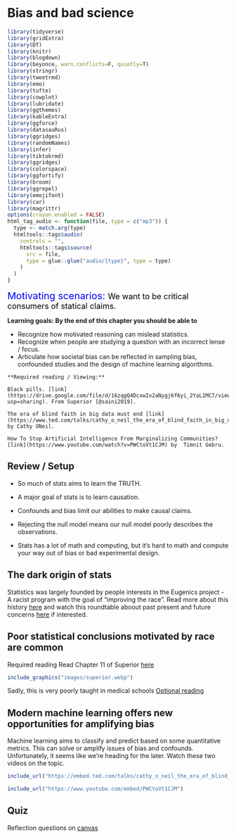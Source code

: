 # Bias and bad science {#bias}

```r
library(tidyverse)
library(gridExtra)
library(DT)
library(knitr)
library(blogdown)
library(beyonce, warn.conflicts=F, quietly=T)
library(stringr)
library(tweetrmd)
library(emo)
library(tufte)
library(cowplot)
library(lubridate)
library(ggthemes)
library(kableExtra)
library(ggforce)
library(datasauRus)
library(ggridges)
library(randomNames)
library(infer)
library(tiktokrmd)
library(ggridges)
library(colorspace)
library(ggfortify)
library(broom)
library(ggrepel)
library(emojifont)
library(car)
library(magrittr)
options(crayon.enabled = FALSE)   
html_tag_audio <- function(file, type = c("mp3")) {
  type <- match.arg(type)
  htmltools::tags$audio(
    controls = "",
    htmltools::tags$source(
      src = file,
      type = glue::glue("audio/{type}", type = type)
    )
  )
}
```





<span style="color: Blue;font-size:22px;">   Motivating scenarios:  </span>  <span style="color: Black;font-size:18px;">   We want to be critical consumers of statical claims.</span>

**Learning goals: By the end of this chapter you should be able to**    

- Recognize how motivated reasoning can mislead statistics.      
- Recognize when people are studying a question with an incorrect lense / focus.    
- Articulate how societal bias can be reflected in sampling bias, confounded studies and the design of machine learning algorithms.




```block2
**Required reading / Viewing:**  
  
Black pills. [link](https://drive.google.com/file/d/16zqgQ4DcxwIx2aNygj6f6yi_2YaL1MC7/view?usp=sharing). From Superior [@saini2019].    

The era of blind faith in big data must end [link](https://www.ted.com/talks/cathy_o_neil_the_era_of_blind_faith_in_big_data_must_end) by Cathy ONeil.    

How To Stop Artificial Intelligence From Marginalizing Communities? [link](https://www.youtube.com/watch?v=PWCtoVt1CJM) by  Timnit Gebru. 
```


## Review / Setup   

- So much of stats aims to learn the TRUTH.    

- A major goal of stats is to learn causation.   

- Confounds and bias limit our abilities to make causal claims.

- Rejecting the null model means our null model poorly describes the observations.  

- Stats has a lot of math and computing, but it's hard to math and compute your way out of bias or bad experimental design.  

##  The dark origin of stats   

Statistics was largely founded by people interests in the Eugenics project - A racist program with the goal of "improving the race".  Read more about this history [here](https://nautil.us/issue/92/frontiers/how-eugenics-shaped-statistics) and watch this roundtable aboout past present and future concerns [here](https://harvard.zoom.us/rec/play/dbEAcmuVwfMQphLu385x-Wxc7A2Gnl41Jpl0l0AU5_AWbIUzfnEzXW80l0u8jhnlMFqKIeUvco87dtpu.S1C6VcfNXG2g2RfB?continueMode=true&_x_zm_rtaid=qFgBoRBrQZ-u7FBpMR7SNw.1617219168392.f13bda726c8d3a9bc067e433f276488b&_x_zm_rhtaid=11) if interested. 

##  Poor statistical conclusions motivated by race are common

Required reading Read Chapter 11 of Superior
 [here](https://drive.google.com/file/d/16zqgQ4DcxwIx2aNygj6f6yi_2YaL1MC7/view?usp=sharing)

```r
include_graphics("images/superior.webp")

```

Sadly, this is very poorly taught in medical schools [Optional reading](https://www.nejm.org/doi/pdf/10.1056/NEJMms2025768?articleTools=true)


##  Modern machine learning offers new opportunities for amplifying bias 

Machine learning aims to classify and predict based on some quantitative metrics.  This can solve or amplify issues of bias and confounds.  Unfortunately, it seems like we're heading for the later. Watch these two videos on the topic.


```r
include_url("https://embed.ted.com/talks/cathy_o_neil_the_era_of_blind_faith_in_big_data_must_end")
```

```r
include_url("https://www.youtube.com/embed/PWCtoVt1CJM")
```

## Quiz  

Reflection questions on [canvas](https://canvas.umn.edu/courses/225135/quizzes/428280)   

